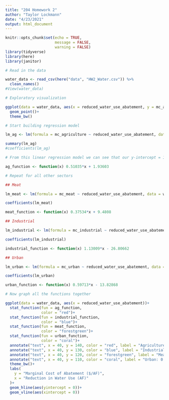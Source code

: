 ```yaml
---
title: "204 Homework 2"
author: "Taylor Lockmann"
date: "4/23/2021"
output: html_document
---
```


```r
knitr::opts_chunk$set(echo = TRUE,
                      message = FALSE,
                      warning = FALSE)
library(tidyverse)
library(here)
library(janitor)
```

```r
# Read in the data

water_data <- read_csv(here("data", "HW2_Water.csv")) %>% 
  clean_names()
#View(water_data)

# Exploratory visualization

ggplot(data = water_data, aes(x = reduced_water_use_abatement, y = mc_agriculture))+
  geom_point()+
  theme_bw()
```

```r
# Start building regression model

lm_ag <- lm(formula = mc_agriculture ~ reduced_water_use_abatement, data = water_data)

summary(lm_ag)
#coefficients(lm_ag)

# From this linear regression model we can see that our y-intercept = 1.93603, and slope = 0.51035. We can now add this line to our current plot. 

ag_function <- function(x) 0.51035*x + 1.93603
```


```r
# Repeat for all other sectors

## Meat

lm_meat <- lm(formula = mc_meat ~ reduced_water_use_abatement, data = water_data)

coefficients(lm_meat)

meat_function <- function(x) 0.37534*x + 9.4808

## Industrial

lm_industrial <- lm(formula = mc_industrial ~ reduced_water_use_abatement, data = water_data)

coefficients(lm_industrial)

industrial_function <- function(x) 1.13009*x - 26.80662

## Urban

lm_urban <- lm(formula = mc_urban ~ reduced_water_use_abatement, data = water_data)

coefficients(lm_urban)

urban_function <- function(x) 0.59713*x - 13.82868
```

```r
# Now graph all the functions together

ggplot(data = water_data, aes(x = reduced_water_use_abatement))+
  stat_function(fun = ag_function,
                color = "red")+
  stat_function(fun = industrial_function,
                color = "blue")+
  stat_function(fun = meat_function,
                color = "forestgreen")+
  stat_function(fun = urban_function,
                color = "coral")+
  annotate("text", x = 40, y = 140, color = "red", label = "Agriculture: 0.51035*x + 1.93603")+
  annotate("text", x = 40, y = 130, color = "blue", label = "Industrial: 1.13009*x - 26.80662")+
  annotate("text", x = 40, y = 120, color = "forestgreen", label = "Meat: 0.37534*x + 9.4808")+
  annotate("text", x = 40, y = 110, color = "coral", label = "Urban: 0.59713*x - 13.82868")+
  theme_bw()+
  labs(
    y = "Marginal Cost of Abatement ($/AF)",
    x = "Reduction in Water Use (AF)"
  )+
  geom_hline(aes(yintercept = 0))+
  geom_vline(aes(xintercept = 0))
  

```

